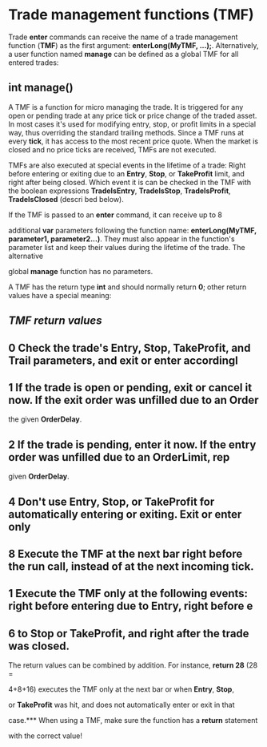 # ﻿Trade management functions (TMF) 

Trade **enter** commands can receive the name of a trade management function (**TMF**) as the first argument: **enterLong(MyTMF, ...);**. Alternatively, a user function named **manage** can be defined as a global TMF for all entered trades: 

## int manage() 

A TMF is a function for micro managing the trade. It is triggered for any open or pending trade at any price tick or price change of the traded asset. In most cases it's used for modifying entry, stop, or profit limits in a special way, thus overriding the standard trailing methods. Since a TMF runs at every **tick**, it has access to the most recent price quote. When the market is closed and no price ticks are received, TMFs are not executed. 

TMFs are also executed at special events in the lifetime of a trade: Right before entering or exiting due to an **Entry**, **Stop**, or **TakeProfit** limit, and right after being closed. Which event it is can be checked in the TMF with the boolean expressions **TradeIsEntry**, **TradeIsStop**, **TradeIsProfit**, **TradeIsClosed** (descri bed below). 

If the TMF is passed to an **enter** command, it can receive up to 8 

additional **var** parameters following the function name: **enterLong(MyTMF, parameter1, parameter2...)**. They must also appear in the function's parameter list and keep their values during the lifetime of the trade. The alternative 

global **manage** function has no parameters. 

A TMF has the return type **int** and should normally return **0**; other return values have a special meaning: 

## *TMF return values* 

## 0  Check the trade's Entry, Stop, TakeProfit, and Trail parameters, and exit or enter accordingl

## 1  If the trade is open or pending, exit or cancel it now. If the exit order was unfilled due to an Order

the given **OrderDelay**. 

## 2  If the trade is pending, enter it now. If the entry order was unfilled due to an OrderLimit, rep

given **OrderDelay**. 

## 4  Don't use Entry, Stop, or TakeProfit for automatically entering or exiting. Exit or enter only 

## 8  Execute the TMF at the next bar right before the run call, instead of at the next incoming tick.

## 1 Execute the TMF only at the following events: right before entering due to Entry, right before e

## 6  to Stop or TakeProfit, and right after the trade was closed. 

The return values can be combined by addition. For instance, **return 28**  (28 = 

4+8+16) executes the TMF only at the next bar or when **Entry**, **Stop**, 

or **TakeProfit** was hit, and does not automatically enter or exit in that 

case.***     When using a TMF, make sure the function has a **return** statement 

with the correct value! 
